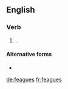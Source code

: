 ==English==

===Verb===
{{head|en|verb form}}

# {{en-third-person singular of|feague}}.

====Alternative forms====
* {{l|en|feaks}}

[[de:feagues]]
[[fr:feagues]]